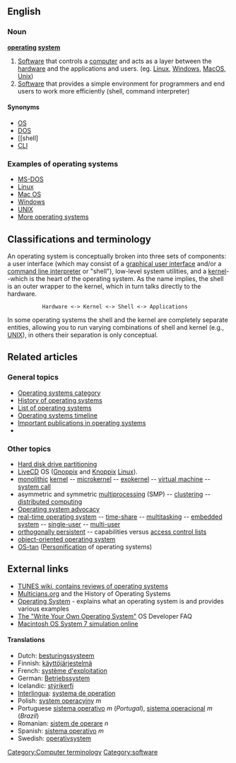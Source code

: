 ==English==
===Noun===
'''[[operating]] [[system]]'''

# [[Software]] that controls a [[computer]] and acts as a layer between the [[hardware]] and the applications and users. (eg. [[Linux]], [[Windows]],  [[MacOS]], [[Unix]])
# [[Software]] that provides a simple environment for programmers and end users to work more efficiently (shell, command interpreter)

====Synonyms====
*[[OS]]
*[[DOS]]
*[[shell]
*[[CLI]]


=== Examples of operating systems ===
* [[MS-DOS]]
* [[Linux|Linux]]
* [[Mac OS]]
* [[Microsoft Windows|Windows]]
* [[UNIX]]
* [[List of operating systems|More operating systems]]

== Classifications and terminology ==
An operating system is conceptually broken into three sets of components: a user interface (which may consist of a  [[graphical user interface]] and/or a [[command line interpreter]] or "shell"), low-level system utilities, and a [[Kernel (computers)|kernel]]--which is the heart of the operating system.  As the name implies, the shell is an outer wrapper to the kernel, which in turn talks directly to the hardware.


            Hardware <-> Kernel <-> Shell <-> Applications 

In some operating systems the shell and the kernel are completely separate entities, allowing you to run varying combinations of shell and kernel (e.g., [[UNIX]]), in others their separation is only conceptual.


==Related articles==

===General topics===
* [[:Category:Operating systems|Operating systems category]]
* [[History of operating systems]]
* [[List of operating systems]]
* [[Operating systems timeline]]
*[[List of important publications in computer science#operating system| Important publications in operating systems]]
*{{Dictionary}}

===Other topics===
* [[Hard disk drive partitioning]]
* [[LiveCD]] OS ([[Gnoppix]] and [[Knoppix]] [[Linux]]).
* [[monolithic kernel|monolithic]] [[kernel (computers)|kernel]] -- [[microkernel]] -- [[exokernel]] -- [[virtual machine]] -- [[system call]]
* asymmetric and symmetric [[multiprocessing]] (SMP) -- [[clustering]] -- [[distributed computing]]
* [[Operating system advocacy]]
* [[real-time operating system]] -- [[time-share]] -- [[Computer multitasking|multitasking]] -- [[embedded system]] -- [[single-user]] -- [[multi-user]]
* [[orthogonal persistence|orthogonally persistent]] -- capabilities versus [[access control list]]s
* [[object-oriented operating system]]
* [[OS-tan]] ([[Personification]] of operating systems)

==External links==
* [http://cliki.tunes.org TUNES wiki, contains reviews of operating systems]
* [http://www.cbi.umn.edu/iterations/haigh.html Multicians.org] and the History of Operating Systems
* [http://www.elook.org/computing/operating-system.htm Operating System] - explains what an operating system is and provides various examples
* [http://mega-tokyo.com/osfaq2/ The "Write Your Own Operating System"] OS Developer FAQ
* [http://myoldmac.net/webse-e.htm  Macintosh OS System 7 simulation online]

[[Category:Computer terminology]]
[[Category:software]]


====Translations====
*Dutch: [[besturingssysteem]]
*Finnish: [[käyttöjärjestelmä]]
*French: [[système d'exploitation]]
*German: [[Betriebssystem]]
*Icelandic: [[stýrikerfi]]
*[[Interlingua]]: [[systema de operation]]
*Polish: [[system operacyjny]] ''m''
*Portuguese [[sistema operativo]] ''m'' (''Portugal''), [[sistema operacional]] ''m'' (''Brazil'')
*Romanian: [[sistem de operare]] ''n''
*Spanish: [[sistema operativo]] ''m''
*Swedish: [[operativsystem]]
